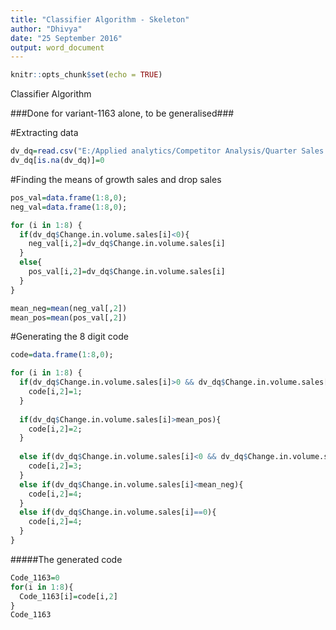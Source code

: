 ---
title: "Classifier Algorithm - Skeleton"
author: "Dhivya"
date: "25 September 2016"
output: word_document
---

```{r setup, include=FALSE}
knitr::opts_chunk$set(echo = TRUE)
```

############### Classifier Algorithm ###############

###Done for variant-1163 alone, to be generalised###

#Extracting data
```{r}
dv_dq=read.csv("E:/Applied analytics/Competitor Analysis/Quarter Sales data.csv")
dv_dq[is.na(dv_dq)]=0
```


#Finding the means of growth sales and drop sales
```{r}
pos_val=data.frame(1:8,0);
neg_val=data.frame(1:8,0);

for (i in 1:8) {
  if(dv_dq$Change.in.volume.sales[i]<0){
    neg_val[i,2]=dv_dq$Change.in.volume.sales[i]
  }
  else{
    pos_val[i,2]=dv_dq$Change.in.volume.sales[i]
  }
}

mean_neg=mean(neg_val[,2])
mean_pos=mean(pos_val[,2])
```


#Generating the 8 digit code
```{r}
code=data.frame(1:8,0);

for (i in 1:8) {
  if(dv_dq$Change.in.volume.sales[i]>0 && dv_dq$Change.in.volume.sales[i]<mean_pos){
    code[i,2]=1;
  }
  
  if(dv_dq$Change.in.volume.sales[i]>mean_pos){
    code[i,2]=2;
  }
  
  else if(dv_dq$Change.in.volume.sales[i]<0 && dv_dq$Change.in.volume.sales[i]>mean_neg){
    code[i,2]=3;
  }
  else if(dv_dq$Change.in.volume.sales[i]<mean_neg){
    code[i,2]=4;
  }
  else if(dv_dq$Change.in.volume.sales[i]==0){
    code[i,2]=4;
  }
}

```

#####The generated code
```{r}
Code_1163=0
for(i in 1:8){
  Code_1163[i]=code[i,2]
}
Code_1163
```


